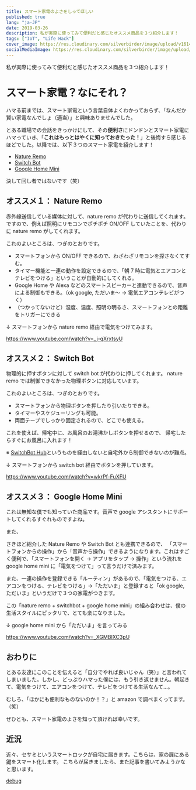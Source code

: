 ```yaml
---
title: スマート家電のよさをしってほしい
published: true
lang: "ja-JP"
date: 2019-03-26
description: 私が実際に使ってみて便利だと感じたオススメ商品を３つ紹介します！
tags: ["IoT", "Life Hack"]
cover_image: https://res.cloudinary.com/silverbirder/image/upload/v1614412113/silver-birder.github.io/blog/photo_by_BENCE_BOROS_on_Unsplash.jpg
socialMediaImage: https://res.cloudinary.com/silverbirder/image/upload/v1614412113/silver-birder.github.io/blog/photo_by_BENCE_BOROS_on_Unsplash.jpg
---
```


私が実際に使ってみて便利だと感じたオススメ商品を３つ紹介します！

# スマート家電？なにそれ？

ハマる前までは、スマート家電という言葉自体よくわかっておらず、「なんだか賢い家電なんでしょ（適当）」と興味ありませんでした。

とある職場での会話をきっかけにして、その**便利さ**にドンドンとスマート家電にハマっていき、「**これはもっとはやくに知っておきたった！**」と後悔すら感じるほどでした。以降では、以下３つのスマート家電を紹介します！

- [Nature Remo](https://nature.global/jp/top)
- [Switch Bot](https://www.switchbot.jp/)
- [Google Home Mini](https://store.google.com/jp/magazine/compare_nest_speakers_displays?hl=ja-JP&srp=/jp/product/google_home_mini)

決して回し者ではないです（笑）

## オススメ１： Nature Remo

赤外線送信している媒体に対して、nature remo が代わりに送信してくれます。ですので、例えば照明にリモコンでポチポチ ON/OFF していたことを、代わりに nature remo がしてくれます。

これのよいところは、つぎのとおりです。

- スマートフォンから ON/OFF できるので、わざわざリモコンを探さなくてすむ。
- タイマー機能と一連の動作を設定できるので、「朝 7 時に電気とエアコンとテレビをつける」ということが自動的にしてくれる。
- Google Home や Alexa などのスマートスピーカーと連動できるので、音声による制御もできる。（ok google, ただいま〜 → 電気エアコンテレビがつく）
- （つかってないけど）湿度、温度、照明の明るさ、スマートフォンとの距離をトリガーにできる

↓ スマートフォンから nature remo 経由で電気をつけてみます。

https://www.youtube.com/watch?v=_j-qXrxtsyU

## オススメ２： Switch Bot

物理的に押すボタンに対して switch bot が代わりに押してくれます。
nature remo では制御できなかった物理ボタンに対応しています。

これのよいところは、つぎのとおりです。

- スマートフォンから物理ボタンを押したり引いたりできる。
- タイマーやスケジューリングも可能。
- 両面テープでしっかり固定されるので、どこでも使える。

これを使えば、帰宅中に、お風呂のお湯沸かしボタンを押せるので、
帰宅したらすぐにお風呂に入れます！

※ [SwitchBot Hub](https://www.switchbot.jp/hub-plus)というものを経由しないと自宅外から制御できないのが難点。

↓ スマートフォンから switch bot 経由でボタンを押しています。

https://www.youtube.com/watch?v=wkrPf-FuXFU

## オススメ３： Google Home Mini

これは無知な僕でも知っていた商品です。音声で google アシスタントにサポートしてくれるすぐれものですよね。

また、

さきほど紹介した Nature Remo や Switch Bot とも連携できるので、
「スマートフォンからの操作」から「音声から操作」できるようになります。これはすごく便利で、「スマートフォンを開く → アプリをタップ → 操作」という流れを google home mini に「電気をつけて」って言うだけで済みます。

また、一連の操作を登録できる「ルーティン」があるので、「電気をつける、エアコンをつける、テレビをつける」→「ただいま」と登録すると「ok google, ただいま」というだけで３つの家電がつきます。

この「nature remo + switchbot + google home mini」の組み合わせは、僕の生活スタイルにピッタリで、とても楽になりました。

↓ google home mini から「ただいま」を言ってみる

https://www.youtube.com/watch?v=_XGMBIXC3pU

## おわりに

とある友達にこのことを伝えると「自分でやれば良いじゃん（笑）」と言われてしまいました。しかし、どっぷりハマった僕には、もう引き返せません。朝起きて、電気をつけて、エアコンをつけて、テレビをつけてる生活なんて…。

むしろ、「ほかにも便利なものないのか！？」と amazon で調べまくってます。（笑）

ぜひとも、スマート家電のよさを知って頂ければ幸いです。

## 近況

近々、セサミというスマートロックが自宅に届きます。こちらは、家の扉にある鍵をスマート化します。
こちらが届きましたら、また記事を書いてみようかなと思います。

[debug](/debug)

